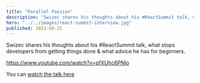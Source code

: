 ```yaml
---
title: "Parallel Passion"
description: "Swizec shares his thoughts about his #ReactSummit talk, what stops developers from getting things done & what advice he has for beginners"
hero: "../../images/react-summit-interview.jpg"
published: 2022-08-25
---
```


Swizec shares his thoughts about his #ReactSummit talk, what stops developers from getting things done & what advice he has for beginners.

https://www.youtube.com/watch?v=pfXUhc6PNlo

You can [watch the talk here](https://swizec.com/blog/you-do-have-time-to-build-it-twice/)
